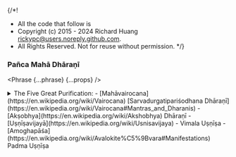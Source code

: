 {/*!
 * All the code that follow is
 * Copyright (c) 2015 - 2024 Richard Huang <rickypc@users.noreply.github.com>.
 * All Rights Reserved. Not for reuse without permission.
 */}


### Pañca Mahā Dhāraṇī

<Phrase {...phrase} {...props} />

<details>
  <summary>
    The Five Great Purification:
    - [Mahāvairocana](https://en.wikipedia.org/wiki/Vairocana) [Sarvadurgatipariśodhana Dhāraṇī](https://en.wikipedia.org/wiki/Vairocana#Mantras_and_Dharanis)
    - [Akṣobhya](https://en.wikipedia.org/wiki/Akshobhya) Dhāraṇī
    - [Uṣṇīṣavijayā](https://en.wikipedia.org/wiki/Usnisavijaya)
    - Vimala Uṣṇīṣa
    - [Amoghapāśa](https://en.wikipedia.org/wiki/Avalokite%C5%9Bvara#Manifestations) Padma Uṣṇīṣa
  </summary>
  <div>
    <MultiLingual {...phrase} />
  </div>
</details>

